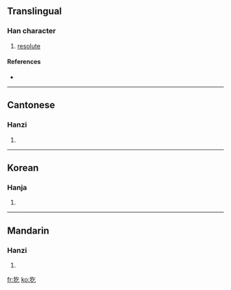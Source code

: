 ==Translingual==

===Han character===
{{Han char|rn=94|rad=犬|as=03|sn=6|four=4821<sub>7</sub>|canj=大竹人弓 (KHON)}}

# [[resolute]]

====References====
* {{Han ref|kx=0706.170|dkj=20251|dj=1119.090|hdz=21333.030|uh=72B5|ud=29365|bh=CA44|bd=51780}}

----

==Cantonese==

===Hanzi===
{{yue-hanzi|jyut=|y=hat1}}

# {{defn|Cantonese}}

----

==Korean==

===Hanja===
{{ko-hanja|hangeul=힐|eumhun=|rv=hil|mr=hil|y=hil}}

# {{defn|Korean}}

----

==Mandarin==

===Hanzi===
{{cmn-hanzi|pin=[[jié]] ([[jie2]]), [[mǎ]] ([[ma3]])|wg=chieh<sup>2</sup>, ma<sup>3</sup>}}

# {{defn|Mandarin}}

[[fr:犵]]
[[ko:犵]]